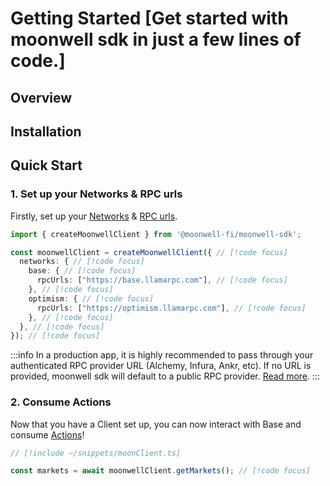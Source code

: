 
# Getting Started [Get started with moonwell sdk in just a few lines of code.]

## Overview



## Installation

<InstallCommandTabs />

## Quick Start

### 1. Set up your Networks & RPC urls

Firstly, set up your [Networks](/docs/networks/introduction) & [RPC urls](/docs/rpc/introduction).

```ts twoslash
import { createMoonwellClient } from '@moonwell-fi/moonwell-sdk';

const moonwellClient = createMoonwellClient({ // [!code focus]
  networks: { // [!code focus]
    base: { // [!code focus]
      rpcUrls: ["https://base.llamarpc.com"], // [!code focus]
    }, // [!code focus]
    optimism: { // [!code focus]
      rpcUrls: ["https://optimism.llamarpc.com"], // [!code focus]
    }, // [!code focus]
  }, // [!code focus]
}); // [!code focus]
```

:::info
In a production app, it is highly recommended to pass through your authenticated RPC provider URL (Alchemy, Infura, Ankr, etc). If no URL is provided, moonwell sdk will default to a public RPC provider. [Read more](/docs/clients/transports/http#usage).
:::

### 2. Consume Actions

Now that you have a Client set up, you can now interact with Base and consume [Actions](/docs/actions/public/introduction)!

```ts twoslash 
// [!include ~/snippets/moonClient.ts]

const markets = await moonwellClient.getMarkets(); // [!code focus]
```